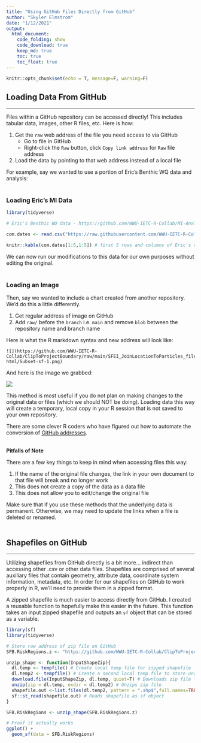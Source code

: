 ```yaml
---
title: "Using GitHub Files Directly from GitHub"
author: "Skyler Elmstrom"
date: "1/12/2021"
output:
  html_document:
    code_folding: show
    code_download: true
    keep_md: true
    toc: true
    toc_float: true
---
```


```r
knitr::opts_chunk$set(echo = T, message=F, warning=F)
```

## Loading Data From GitHub

-----

Files within a GitHub repository can be accessed directly! This includes tabular data, images, other R files, etc. Here is how:

1. Get the `raw` web address of the file you need access to via GitHub
    + Go to file in GitHub
    + Right-click the `Raw` button, click `Copy link address` for `Raw` file address
2. Load the data by pointing to that web address instead of a local file

For example, say we wanted to use a portion of Eric's Benthic WQ data and analysis:
<br><br>

### Loading Eric's MI Data

```r
library(tidyverse)

# Eric's Benthic WQ data - https://github.com/WWU-IETC-R-Collab/MI-Analysis/main/data/ceden_benthic_WQ.csv

com.dates <- read.csv("https://raw.githubusercontent.com/WWU-IETC-R-Collab/MI-Analysis/main/data/ceden_benthic_WQ.csv")

knitr::kable(com.dates[1:5,1:5]) # first 5 rows and columns of Eric's data to show it works
```

We can now run our modifications to this data for our own purposes without editing the original.
<br><br>

### Loading an Image

Then, say we wanted to include a chart created from another repository. We'd do this a little differently.

1. Get regular address of image on GitHub
2. Add `raw/` before the `branch` i.e. `main` and remove `blob` between the repository name and branch name

Here is what the R markdown syntax and new address will look like:
```
![](https://github.com/WWU-IETC-R-Collab/ClipToProjectBoundary/raw/main/SFEI_JoinLocationToParticles_files/figure-html/Subset-sf-1.png)
```

And here is the image we grabbed:
<br>

![](https://github.com/WWU-IETC-R-Collab/ClipToProjectBoundary/raw/main/SFEI_JoinLocationToParticles_files/figure-html/Subset-sf-1.png)

This method is most useful if you do not plan on making changes to the original data or files (which we should NOT be doing). Loading data this way will create a temporary, local copy in your R session that is not saved to your own repository.

There are some clever R coders who have figured out how to automate the conversion of [GitHub addresses](https://stackoverflow.com/questions/11237715/how-to-display-images-in-markdown-on-github-generated-from-knitr-without-using-e).
<br><br>

**Pitfalls of Note**

There are a few key things to keep in mind when accessing files this way:

1. If the name of the original file changes, the link in your own document to that file will break and no longer work
2. This does not create a copy of the data as a data file
3. This does not allow you to edit/change the original file

Make sure that if you use these methods that the underlying data is permanent. Otherwise, we may need to update the links when a file is deleted or renamed.
<br><br>

## Shapefiles on GitHub

-----

Utilizing shapefiles from GitHub directly is a bit more... indirect than accessing other .csv or other data files. Shapefiles are comprised of several auxiliary files that contain geometry, attribute data, coordinate system information, metadata, etc. In order for our shapefiles on GitHub to work properly in R, we'll need to provide them in a zipped format.

A zipped shapefile is much easier to access directly from GitHub. I created a reusable function to hopefully make this easier in the future. This function takes an input zipped shapefile and outputs an `sf` object that can be stored as a variable.

```r
library(sf)
library(tidyverse)

# Store raw address of zip file on GitHub
SFB.RiskRegions.z <- "https://github.com/WWU-IETC-R-Collab/ClipToProjectBoundary/raw/main/Data/SFB_RiskRegions_Prelim20Aug2020.zip"

unzip_shape <- function(InputShapeZip){
  dl.temp <- tempfile() # Create local temp file for zipped shapefile
  dl.temp2 <- tempfile() # Create a second local temp file to store unzipped shapefile
  download.file(InputShapeZip, dl.temp, quiet=T) # Downloads zip file from InputShape
  unzip(zip = dl.temp, exdir = dl.temp2) # Unzips zip file
  shapefile.out <-list.files(dl.temp2, pattern = ".shp$",full.names=TRUE) # stores file path of files with .shp ext in dl.temp2
  sf::st_read(shapefile.out) # Reads shapefile as sf object
}

SFB.RiskRegions <- unzip_shape(SFB.RiskRegions.z)

# Proof it actually works
ggplot() +
  geom_sf(data = SFB.RiskRegions)
```

